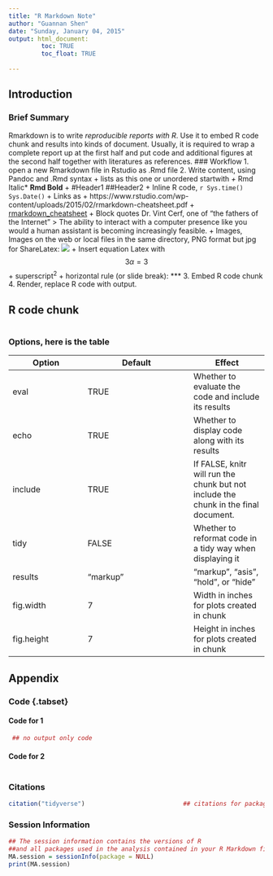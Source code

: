 ```yaml
---
title: "R Markdown Note"
author: "Guannan Shen"
date: "Sunday, January 04, 2015"
output: html_document:
         toc: TRUE
         toc_float: TRUE  
         
---
```

<!-- comment for html, add a table of content and a floating one for html --> 

## Introduction 
### Brief Summary
Rmarkdown is to write *reproducible reports with R*. Use it to embed R code chunk and results into kinds of document. Usually, it is required to wrap a complete report up at the first half and put code and additional figures at the second half together with literatures as references.
### Workflow
1. open a new Rmarkdown file in Rstudio as .Rmd file
2. Write content, using Pandoc and .Rmd syntax
   + lists as this one or unordered startwith *
   + *Rmd Italic* **Rmd Bold**
   + #Header1 ##Header2
   + Inline R code, `r Sys.time() Sys.Date()`
   + Links as 
       + https://www.rstudio.com/wp-content/uploads/2015/02/rmarkdown-cheatsheet.pdf
       + [rmarkdown_cheatsheet](https://www.rstudio.com/wp-content/uploads/2015/02/rmarkdown-cheatsheet.pdf)
   + Block quotes
   Dr. Vint Cerf, one of "the fathers of the Internet"
   > The ability to interact with a computer presence like you would a human assistant is becoming increasingly feasible.
   + Images, Images on the web or local files in the same directory, PNG format but jpg for ShareLatex:
   ![](https://www.washingtonexec.com/wp-content/uploads/2014/09/Cerf-Vint-220x220.png)
   + Insert equation Latex with $$ 3 \alpha = 3 $$
   + superscript^2^
   + horizontal rule (or slide break):
   *** 
3. Embed R code chunk
4. Render, replace R code with output. 

## R code chunk
``` r

```
### Options, here is the table 
Option | Default  |Effect
-------|----------|-------
eval   |TRUE      |Whether to evaluate the code and include its results
echo   |TRUE      |Whether to display code along with its results
include|TRUE      |If FALSE, knitr will run the chunk but not include the chunk in the final document.
tidy   | FALSE    |Whether to reformat code in a tidy way when displaying it
results| "markup" |"markup", "asis", "hold", or "hide"
fig.width  |7     |Width in inches for plots created in chunk
fig.height |7     |Height in inches for plots created in chunk

## Appendix
### Code {.tabset}   <!-- regular html comment, a tabbed section and subsections --> 

#### Code for 1

```r
 ## no output only code
```
#### Code for 2

```r

```

### Citations

```r
citation("tidyverse")                           ## citations for packages
```



### Session Information                                              
```r
## The session information contains the versions of R          
##and all packages used in the analysis contained in your R Markdown file.
MA.session = sessionInfo(package = NULL)
print(MA.session)
```
